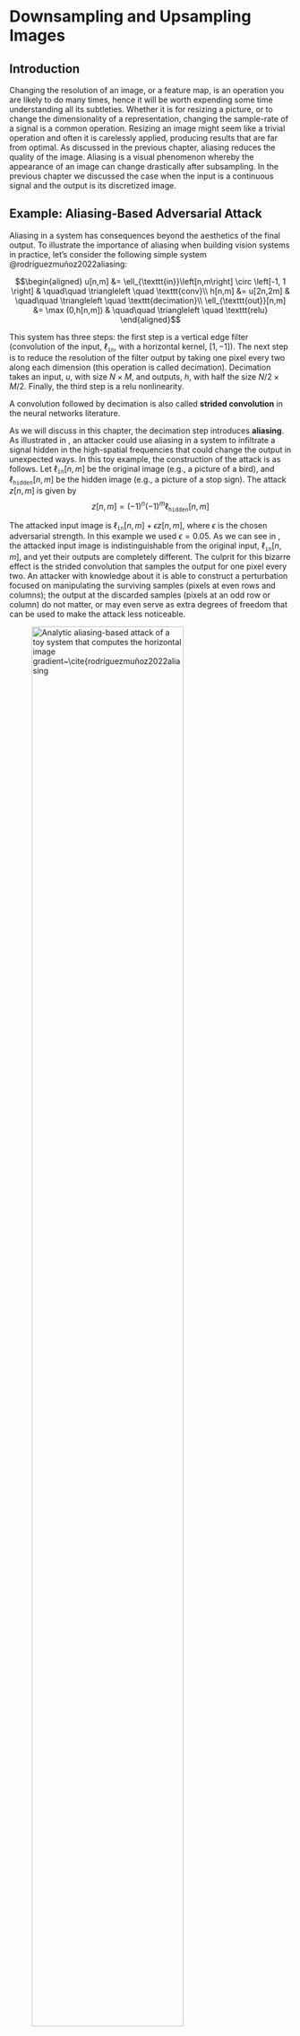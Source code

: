 # Downsampling and Upsampling Images {#sec-downsampling_and_upsampling}

## Introduction

Changing the resolution of an image, or a feature map, is an operation
you are likely to do many times, hence it will be worth expending some
time understanding all its subtleties. Whether it is for resizing a
picture, or to change the dimensionality of a representation, changing
the sample-rate of a signal is a common operation. Resizing an image
might seem like a trivial operation and often it is carelessly applied,
producing results that are far from optimal. As discussed in the
previous chapter, aliasing reduces the quality of the image. Aliasing is
a visual phenomenon whereby the appearance of an image can change
drastically after subsampling. In the previous chapter we discussed the
case when the input is a continuous signal and the output is its
discretized image.

## Example: Aliasing-Based Adversarial Attack

Aliasing in a system has consequences beyond the aesthetics of the final
output. To illustrate the importance of aliasing when building vision
systems in practice, let's consider the following simple system
@rodríguezmuñoz2022aliasing:

$$\begin{aligned}
    u[n,m] &= \ell_{\texttt{in}}\left[n,m\right] \circ \left[-1, 1 \right]  & \quad\quad \triangleleft \quad \texttt{conv}\\
    h[n,m] &= u[2n,2m]  & \quad\quad \triangleleft \quad \texttt{decimation}\\
    \ell_{\texttt{out}}[n,m] &= \max (0,h[n,m])  & \quad\quad \triangleleft \quad \texttt{relu}
\end{aligned}$$

This system has three steps: the first step is a vertical edge filter
(convolution of the input, $\ell_{\texttt{in}}$, with a horizontal
kernel, $[1, -1]$). The next step is to reduce the resolution of the
filter output by taking one pixel every two along each dimension (this
operation is called decimation). Decimation takes an input, $u$, with
size $N\times M$, and outputs, $h$, with half the size $N/2 \times M/2$.
Finally, the third step is a relu nonlinearity.

:::{.column-margin}
A convolution followed by decimation is also called **strided convolution** in the neural networks literature.
:::



As we will discuss in this chapter, the decimation step introduces
**aliasing**. As illustrated in , an attacker could use aliasing in a
system to infiltrate a signal hidden in the high-spatial frequencies
that could change the output in unexpected ways. In this toy example,
the construction of the attack is as follows. Let
$\ell_{\texttt{in}}\left[n,m\right]$ be the original image (e.g., a
picture of a bird), and $\ell_{\texttt{hidden}}\left[n,m\right]$ be the
hidden image (e.g., a picture of a stop sign). The attack
$z \left[n,m\right]$ is given by $$\label{equation:aliasing-attack}
    z \left[n,m\right] = (-1)^n(-1)^m \ell_{\texttt{hidden}}\left[n,m\right]$$

The attacked input image is
$\ell_{\texttt{in}}\left[n,m\right]+ \epsilon z \left[n,m\right]$, where
$\epsilon$ is the chosen adversarial strength. In this example we used
$\epsilon=0.05$. As we can see in , the attacked input image is
indistinguishable from the original input,
$\ell_{\texttt{in}}\left[n,m\right]$, and yet their outputs are
completely different. The culprit for this bizarre effect is the strided
convolution that samples the output for one pixel every two. An attacker
with knowledge about it is able to construct a perturbation focused on
manipulating the surviving samples (pixels at even rows and columns);
the output at the discarded samples (pixels at an odd row or column) do
not matter, or may even serve as extra degrees of freedom that can be
used to make the attack less noticeable.

:::{#fig-simple-network}
![Analytic aliasing-based attack of a toy system that computes the horizontal image gradient~\cite{rodríguezmuñoz2022aliasing](figures/upsamplig_downsampling/toy_example_book2.png){width=80% #figure-simple-network}

Analytic aliasing-based attack of a toy system that computes the horizontal image gradient @rodríguezmuñoz2022aliasing. Input image, $\ell_{\text{in}}$, and output image of $\ell_{\text{out}}=\max(0, \ell_{\text{in}} \circ_2 [1, -1])$, where $\circ_2$ denotes convolution with a stride of 2. As this simple system has aliasing, an attacker can inject a high frequency pattern, $z$, to change the output. Attacked image, $\ell_{\text{in}}+z$, and the output after attack. It doesn't even look like a derivative!
:::


In this chapter we will study aliasing when manipulating image
resolution and how to reduce it.

## Downsampling

Downsampling is an operation that consists of reducing the resolution of
an image. When we reduce the resolution, some information will be lost;
specifically fine image details will be lost. But carelessly removing
pixels will produce a greater loss of information than necessary. The
goal of this chapter will be to study how downsampling has to be done to
minimize the amount of information lost.

### Decimation

Image decimation consists of changing the resolution of an image by
dropping samples. Decimation of an image of size $N \times M$ by a
factor of $k$, where $N$ and $M$ are divisible by $k$, results in a
lower resolution image of size $N/k \times M/k$:
$$\ell_{\downarrow k} \left[n,m\right]  = \ell\left[kn, km\right]$$ It
is common to use the notations
$\ell_{\downarrow k} \left[n,m\right]   = \ell\left[n,m\right] \downarrow k = \ell\left[kn,km\right]$
to denote the decimation operator by a factor $k$. Decimation could be
different across each dimension, but for the analysis here we will
assume that both dimensions are treated equally, as it is usually done.


:::{.column-margin}
Decimation is often drawn using the following block:
~\\
![Decimation Block Diagram](path/to/your/decimation_block_diagram.png)
:::

Decimation is a linear operation therefore we can write it as a matrix.
In the one-dimensional (1D) case, for a signal of length 8, subsampling
by a factor of 2 can be described by the following linear operator:
$$\mathbf{D}_2 = \left[ 
\begin{array}{cccccccc}
1 & 0 & 0 & 0 & 0 & 0 & 0 & 0\\
0 & 0 & 1 & 0 & 0 & 0 & 0 & 0\\
0 & 0 & 0 & 0 & 1 & 0 & 0 & 0\\ 
0 & 0 & 0 & 0 & 0 & 0 & 1 & 0 
\end{array}
\right]$$

@fig-subsampled_textures shows an example of a picture and two
decimated images with factors $k=2$ and $k=4$. For visualization
purposes, the images are scaled so that they occupy the same area.

![Input image (left) and two decimated versions of the same image with factors $k=2$ and $k=4$.](figures/upsamplig_downsampling/subsampled_textures.png){#fig-subsampled_textures width=100%}

As we downsample the image, we lose details in the texture such as the
orientation of the knitting, and it becomes harder to see the overall
shape. Just reducing resolution by a factor of 4 results in an almost
unintelligible image. The loss of information is due to the reduced
resolution, but most important, in this example, additional information
is lost due to aliasing. Aliasing has introduced new texture features in
the subsampled image that are not present in the original image and that
could have been avoided.

How can we reduce the resolution of an image while preserving as many
details as possible?

### Decimation in the Fourier Domain

As we did before for the continuous case, analyzing how the decimation
operator affects the signal in the Fourier domain can be very revealing.
In this section we compute the relationship between the Fourier
transform (FT) of the original image, $\ell$ and the sampled one,
$\ell_{\downarrow k}$. We will use the finite length discrete Fourier
transform (DFT). If the DFT of $\ell\left[n,m\right]$ is
$\mathscr{L}\left[u,v\right]$, the DFT of the sampled image,
$\ell\left[kn,km\right]$ (with size $N/k \times M/k$), is:
$$
\mathscr{L}_{\downarrow k} \left[u,v\right]   = \sum_{n=0}^{N/k-1} \sum_{m=0}^{M/k-1} \ell\left[kn,km\right] \exp{ \left(  -j2\pi \frac{nu}{N/k} \right)}  \exp{ \left(  -j2\pi \frac{mv}{M/k} \right)}
$${#eq-down1} 
as before, we can define an image,
$\ell_{\delta_k} \left[n,m\right]$, of same size as the input image,
$N \times M$, where we set to zero the samples that will be removed in
the decimation operation: $$\begin{aligned}
\ell_{\delta_k} \left[n,m\right] &=& \ell\left[n,m\right] \sum_{s=0}^{N/k-1} \sum_{r=0}^{M/k-1} \delta \left[n - sk \, ,m - rk \right] \\
&=&  \ell\left[n,m\right]  \delta_k \left[n,m\right]\end{aligned}$${#eq-down2} where $\delta_k \left[n,m\right]$ is the discrete
version of the **delta train**. 

Using $\ell_{\delta_k}$ we can rewrite
equation (@eq-down1), with a change of the summation indices, as:
$$\mathscr{L}_{\downarrow k} \left[u,v\right]   = \sum_{n=0}^{N-1} \sum_{m=0}^{M-1} \ell_{\delta_k} \left[n,m\right] \exp{ \left(  -j2\pi \frac{nu}{N} \right)}  \exp{ \left(  -j2\pi \frac{mv}{M} \right)}$$

Therefore, the DFT of $\ell\left[kn,km\right]$ is the DFT of
$\ell_{\delta_k} \left[n,m\right]$, which is the product of two signals,
equation (@eq-down2). The first term is $\ell\left[n,m\right]$, and the
second term is a discrete delta train (also called the Kronecker comb):
$$\delta_k \left[n,m\right]  =  \sum_{s=0}^{N/k-1} \sum_{r=0}^{M/k-1} \delta \left[n - sk \, ,m - rk \right]$$


The DFT of the discrete delta train, when $M$ and $N$ are divisible by
$k$, is:
$$\Delta_k \left[u,v\right]  = \frac{NM}{k^2}  \sum_{s=0}^{k-1} \sum_{r=0}^{k-1} \delta \left[u - s\frac{N}{k} \, ,v - r\frac{M}{k} \right]$$

This definition is valid for frequencies inside the interval
$[u,v] \in [0,N-1]\times[0,N-1]$. Outside of that interval, we will have
its periodic extension.

@fig-discrete_delta_train shows $\delta_k \left[n,m\right]$ and its
Fourier transform, $\Delta_k \left[u,v\right]$, in the bottom, for
images size of $32 \times 32$ pixels. For the FT we plot signals using
an interval that puts the frequency $[0,0]$ in the center.

![Visualization of three discrete two-dimensional (2D) delta trains with $k=2,4,8$ (top). Corresponding DFTs (bottom). The DFT of a delta train is another delta train.](figures/upsamplig_downsampling/discrete_delta_train.png){#fig-discrete_delta_train width=100%}

Now we are ready to write the DFT of $x_{\delta_k} \left[n,m\right]$.
This is the DFT of the product of two images, equation (@eq-down2), so
we can apply the dual of the circular convolution theorem for finite
length discrete signals (where both signals are extended periodically):
$$\begin{aligned}
\mathscr{L}_{\downarrow k} \left[u,v\right] &=& \frac{1}{NM} \mathscr{L}\left[u,v\right] \circ \Delta_k \left[u,v\right] \\ \nonumber
&=& \frac{1}{k^2} \sum_{s=0}^{k-1} \sum_{r=0}^{k-1} \mathscr{L}\left[u - s\frac{N}{k} \, ,v - r\frac{M}{k} \right]
\end{aligned}$${#eq-decimationFT} 

The DFT of the sampled image by a factor $k$ is the
superposition of $k \times k$ shifted copies of the DFT of the original
image. Each copy is centered on one of the deltas in
$\Delta_k \left[u,v\right]$.

The images in @fig-discrete_texture_sampling show
$\ell_{\delta_k} \left[n,m\right]$ and
$\mathscr{L}_{\downarrow k} \left[u,v\right]$. The original image,
$\ell\left[n,m\right]$, is $128 \times 128$. The DFT of the sampled
image, $\ell_{\downarrow k} \left[n,m\right]$, is the inner window with
size $N/2k \times M/2k$ (shown as a green square).

![Visualization of an image multiplied by delta trains (top), and their corresponding DFTs (bottom). Only the DFT magnitude is shown.](figures/upsamplig_downsampling/discrete_texture_sampling2.png){#fig-discrete_texture_sampling width=100%}

In the case of $k=2$, it is useful to see how the spectrum of the
decimated signal is obtained. As shown from equation (@eq-decimationFT),
the resulting spectrum is a sum of shifted versions of the original
spectrum, $\mathscr{L}\left[u,v\right]$, as shown in
@fig-components_aliasing_FT. The image shows the four copies that are
summed to obtain the decimated spectrum:

![DFT of an image multiplied by a delta train and the decomposition into the four different translated copies of the DFT of the original input image.](figures/upsamplig_downsampling/components_aliasing_FT2.png){#fig-components_aliasing_FT width=100%}

The first component is $\mathscr{L}\left[u,v\right]$, the three other
copies are shifted versions of $\mathscr{L}\left[u,v\right]$. Shifting
is equivalent to a circular shift as $\mathscr{L}\left[u,v\right]$ is
periodic in $u$ and $v$. All the spectral content inside the green box
in the shifted copies will produce aliasing after decimation.

### Aliasing in Matrix Form

We can provide another description of decimation and aliasing using the
matrix form of the decimation and DFT operators. As decimation and the
Fourier transform are linear operators, we can write them as matrices.
This description will provide a different visualization for the same
phenomena described in the previous section. For simplicity of the
visualizations we will work with 1D signals, but the same can be
extended to 2D.

Using matrices, we can write decimation as
$\boldsymbol\ell_{\downarrow 2} = \mathbf{D}_2 \boldsymbol\ell$. We use
the Fourier matrices $\mathbf {F}_{N}$ and $1/N \mathbf {F}^{*}_{N}$ to
denote the DFT and its inverse (which is the complex conjugate of the
DFT) for signals of length $N$. Using this notation, the relationship
between the original spectrum $\mathscr{L}\left[u\right]$ and the
sampled version, $\mathscr{L}_{\downarrow 2} \left[u\right]$, is:
$$\mathscr{L}_{\downarrow 2} = \frac{1}{N} \mathbf{F}_{N/2} \mathbf{D}_2 \mathbf{F}^{*}_{N} \mathscr{L}
$${#eq-matrixformsubsampling}

One interesting property of the Fourier matrix is that
$\mathbf{D}_2 \mathbf{F}_{N} = [\mathbf{F}_{N/2} ~|~ \mathbf{F}_{N/2}]$.
The matrix $\mathbf{D}_2$ selects all the odd rows of the matrix
$\mathbf{F}_{N}$ and ignores the even ones. 
Therefore, 
$$\begin{aligned}
\frac{1}{N} \mathbf{F}_{N/2} \mathbf{D}_2 \mathbf{F}^{*}_{N} &=& \frac{1}{N}\mathbf{F}_{N/2}  [\mathbf{F^*}_{N/2} ~|~ \mathbf{F^*}_{N/2}] \\
&=& \frac{1}{N} \frac{N}{2} [\mathbf{I}_{N/2} ~|~ \mathbf{I}_{N/2}] \\
&=& \frac{1}{2} [\mathbf{I}_{N/2} ~|~ \mathbf{I}_{N/2}]
\end{aligned}
$$ 

where $\mathbf{I}_{N/2}$ is the identity matrix of size
$N/2 \times N/2$. Replacing this result inside equation
(@eq-matrixformsubsampling) gives the following relationship between the
DFT of the original signal and the subsampled one:
$$
\mathscr{L}_{\downarrow 2} = \frac{1}{2} [\mathbf{I}_{N/2} ~|~ \mathbf{I}_{N/2}] \mathscr{L}
$$
This equation is analogous to @eq-decimationFT with $k=2$ and
for 1D signals.

In 1D, we can visualize these operators which helps to make the previous
derivations intuitive. For 1D signals of length $N=16$, equation
@eq-matrixformsubsampling has the visual form shown in
@fig-aliasing_in_matrix_form:

![Visual representation of \eqn{\@eq-matrixformsubsampling}.](figures/upsamplig_downsampling/aliasing_in_matrix_form.png){#fig-aliasing_in_matrix_form width=90%}


Note that for the matrices $\mathbf{F}_{N}$ used here, we are not using
the convention of putting the frequency 0 in the middle as this makes
visualizations in matrix form easier.

The product between the decimation matrix and the inverse DFT,
$\mathbf{D}_2 \mathbf{F^*}_{16}$, is (@fig-decimationFT_inmatrixform):

![Visualization of the product $\mathbf{D}_2 \mathbf{F^*}_{16}$ and its result.](figures/upsamplig_downsampling/decimationFT_inmatrixform.png){#fig-decimationFT_inmatrixform width=90%}

In @fig-decimationFT_inmatrixform we can see how the odd rows of
$\mathbf{F^*}_{16}$ gives a new sub matrix composed of two identical
blocks. Interestingly, each of those two blocks are identical to
$\mathbf{F^*}_{8}$. A similar structure emerges also when applying
$\mathbf{D}_4$. Combining these last equations together, we get the
final result:

![Visualization of decimation and aliasing.](figures/upsamplig_downsampling/decimation_finalequations_inmatrixform2.png){#fig-decimation_finalequations_inmatrixform width=90%}

This last result shows visually how aliasing happens. Each component of
the final DFT, $\mathscr{L}_{\downarrow 2} \left[u\right]$, is the sum
of two of the components of $\mathscr{L}\left[u\right]$. For instance,
$\mathscr{L}_{\downarrow 2} \left[0\right] = 0.5 \mathscr{L}\left[0\right] + 0.5 \mathscr{L}\left[8\right]$.
Both components are mixed in the final result.

In the next subsection we will discuss anti-aliasing filters.
Anti-aliasing consists in setting to zero, before decimation, the $N/k$
the spectral components that produce aliasing.

### Anti-Aliasing Filters

Anti-aliansing filtering is an essential operation whenever we
manipulate the resolution of an image. When decimating a signal of size
$N \times N$ with a scaling factor $k$, aliasing is produced by all the
content at frequencies that are above $u,v > N/2k$. Therefore, to reduce
aliasing, we have to remove any spectral content of the signal present
at high spatial frequencies. We will do so by using an anti-aliasing
filter that will blur the image before downsampling. Blurring removes
high-spatial frequencies in the image.

The ideal anti-aliasing filter is a box in the Fourier domain with a
cut-off frequency of $L=N/(2k)$ (using the notation introduced in @chapter-sampling). The inverse Fourier transform of a box
in the frequency domain, with width $2L+1=N/k+1$, is the **discrete
sinc** function of length $N$ in the spatial domain:
$$\frac{1}{N} \frac 
{\sin(\pi n (N/k+1)/N)}
{\sin(\pi n/N)}
\xrightarrow{\mathscr{F}} 
box_{N/2k} \left[ u \right]$$

In 2D, the ideal anti-aliasing filter is separable and is obtained by
two consecutive 1D convolutions along each dimension. The discrete sinc
is very similar to the continuous sinc described in chapter
[\[chapter-sampling\]](#sec-sampling){reference-type="ref"
reference="chapter-sampling"}. The discrete sinc is periodic, with
period $N$. The following plot (@fig-discretesinc) shows the
anti-aliasing sinc for $N=32$ and $k=2$ and the magnitude of its Fourier
transform:

![Discrete sinc function for $N=32$ and $k=2$ and the magnitude of its DFT.](figures/upsamplig_downsampling/discrete_sinc_function.png){#fig-discretesinc width=100%}

And for $k=4$, the impulse response becomes wider and its Fourier
transform has a lower cut-off frequency, $N/2k = 4$:

![Discrete sinc function for $N=32$ and $k=4$ and the magnitude of its DFT.](figures/upsamplig_downsampling/discrete_sinc_function_k4.png){#fig-discretesinc_k4 width=100%}


One disadvantage of the ideal anti-aliasing filter is that the it
requires convolving the image with a very large filter (as large as the
image). We would like to use smaller filters to reduce the computational
cost. One method to design anti-aliasing filters with a finite impulse
response is to use a window, $w [n]$, and to use as anti-aliasing filter
the kernel $w [n] h[n]$, where $h[n]$ is the impulse response of the
ideal anti-aliasing filter. Typical windows used are the rectangular,
Hamming, Parzen, or Kaiser windows.

The rectangular window sets to zero all the values outside of the
interval $\left[-L, L\right]$. When $L=5$, it gives a tap-11 filter (a
filter with an impulse response of length 11) with the following
profile:

![Kernel $w [n] h[n]$, where $h[n]$ is a sinc and $w [n]$ is a rectangular window of length 11.](figures/upsamplig_downsampling/kernel_sinc_window.png){#fig-discretesinc width=100%}

The Fourier transform of the windowed impulse response, $w [n] h[n]$, is
the convolution of Fourier transforms. The Fourier transform of the
rectangular window is a sinc function. Therefore, the resulting Fourier
transform is the convolution of the rectangle with the sinc function,
which produces a smooth rectangle with some oscillations. Using other
windows allows trading off the smoothing of the ideal rectangular form
of the ideal low-pass filter and the oscillations.

The **Hamming window** is defined as:
$$w  \left[n\right] =  \begin{cases}
    0.54+0.46 \cos (\pi n/L)     & \quad \text{if }  n \in  \left[-L, L\right] \\
    0       & \quad \text{otherwise }\\
\end{cases}$$ The Hamming window ($L=5$) produces a smooth transfer
function with oscillations of smaller amplitude in the Fourier domain:
$$h = [1, 0.65, -2.45, -0.82, 8.8, 15, 8.8, -0.82, -2.45, 0.65, 1] / 29.36$$

![Hamming window ($L=5$) and the magnitude of its DFT.](figures/upsamplig_downsampling/hamming_window.png){#fig-hamming_window width=100%}

In practice, when we need very small anti-aliasing filters, binomial
filters are a good choice. The binomial filter $b_2$ has a DFT (length
$N$) with a $1+\cos(2\pi/N)$ profile. At the frequency $N/4$ the gain is
$1/2$. Therefore, the spectral content responsible for aliasing will not
be completely removed, but the attenuation is enough in most cases.



![The binomial kernel $b_2 = \left[1,2,1\right]$, and its DFT.](figures/upsamplig_downsampling/binomial_kernel.png){#fig-discretesinc width=100%}

Or $b_4 = [ 1, 4, 6, 4, 1]$, which attenuates the aliased frequencies
even more, also results in an oversmoothed signal.

![The binomial kernel $b_4 = [ 1, 4, 6, 4, 1]$, and its DFT.](figures/upsamplig_downsampling/binomial_kernel.png){#fig-discretesinc width=100%}

When implementing 2D anti-aliasing filters, we apply two consecutive 1D
convolutions along each dimension. For efficiency, the anti-aliasing
filter only needs to be computed on the samples that will be kept after
downsampling ($k$-strided convolution). The necessary amount of
attenuation of the aliasing frequencies will have to be decided based on
each application.



:::{.column-margin}
In 2D, we can apply the binomial filter $b_2$ on each
dimension,
$\left[1,2,1\right]/4 \circ \left[1,2,1\right]^\mathsf{T}/4$.
:::


![Output of three different low-pass anti-aliasing filters. (left) Ideal low-pass filter. (center) Hamming window. (right) Binomial filter.](figures/upsamplig_downsampling/ringing_artifacts.png){#fig-ringing_artifacts width=100%}

The images in @fig-ringing_artifacts show the output of three different
low-pass anti-aliasing filters. Note how the ideal low-pass filter
introduces **ringing artifacts** in the output image
(@fig-ringing_artifacts\[a\]). Despite that it removes frequencies that
will produce aliasing after downsampling, it does that at a high cost
because it introduces undesired image structures, which is exactly what
we want to prevent with the anti-aliasing filter. The Hamming windowed
sinc (shown in @fig-ringing_artifacts\[b\]) reduces the oscillation but
there is still a halo present around edges. This is because there is
still one oscillation on the filter impulse response.
@fig-ringing_artifactsc shows the result applying am anti-aliasing
binomial filter.

For most applications using a binomial filter ($b_2$ or $b_4$) is enough
because it reduces aliasing and it does not introduce undesired image
structures.

### Downsampling

We will call **downsampling** the sequence of applying an anti-aliasing
filtering followed by decimation: $$\begin{aligned}
    z[n,m] &= \ell_{\texttt{in}}\left[n,m\right] \circ h_k \left[ n,m \right]  & \quad\quad \triangleleft \quad \texttt{conv}\\
    \ell_{\texttt{out}}[n,m] &= z[kn,km]  & \quad\quad \triangleleft \quad \texttt{decimation}
\end{aligned}$$

@fig-downsampling_bilinear shows the results when using a binomial
filter as the anti-aliasing filter followed by decimation by 2, and
@fig-subsampled_antialiasing_textures shows results for different
downsampling factors.

![Downsampling by 2 uses a binomial filter as the anti-aliasing filter followed by decimation by 2.](figures/upsamplig_downsampling/downsampling_bilinear.png){#fig-downsampling_bilinear width=100%}


In the anti-aliased downsampled images shown in
@fig-subsampled_antialiasing_textures, fine details are gone while
preserving the smooth details of the image. In fact, as shown in the
images below, even at $32 \times 32$, we can still see some of the
orientations of the knitting pattern and the shading due to the
three-dimensional shape.

![Successive downsampling by a factor of 2 with anti-aliasing. Compare these results with the ones from @fig-subsampled_textures.](figures/upsamplig_downsampling/subsampled_antialiasing_textures.png){#fig-subsampled_antialiasing_textures width=100%}

As the convolution and downsampling are linear operators, sometimes it
will be useful to write it as a matrix. For instance, for a 1D signal of
length $N=8$ samples, if we downsample it by a factor $k=2$, then, using
repeat padding for handling the boundary, and the binomial kernel as an
anti-aliasing filter, we can write the downsampling operator as a
matrix: 

$$\mathbf{D}_2 = \frac{1}{4} \left[ 
\begin{array}{cccccccc}
3 & 1 & 0 & 0 & 0 & 0 & 0 & 0 \\
0 & 1 & 2 & 1 & 0 & 0 & 0 & 0 \\
0 & 0 & 0 & 1 & 2 & 1 & 0 & 0 \\
0 & 0 & 0 & 0 & 0 & 1 & 2 & 1  
\end{array}
\right]$$

Downsampling by a factor $k=2^n$ is usually done by a sequence of $n$
stages of binomial filtering followed by downsampling by 2. Non-integer
downsampling factors require an interpolation step instead of
decimation.

## Upsampling {#sec-upsampling}

Upsampling requires increasing the resolution of an image from a low
resolution image. This is a very challenging task that requires
recovering information that is not available on the low resolution
image. The problem of making up new details will be called
super-resolution. In this section we will focus on the simpler problem
of creating an image that has $k$ times more pixels along each dimension
but that contains the same amount of information than the original
lower-resolution image. That is, we will not require to the upsampling
procedure to predict any of the missing high-resolution details.

Upsampling requires interpolating sample values. We want to obtain a new
image $\ell_{\texttt{out}}$ with more samples than the input image
$\ell_{\texttt{in}}$. In order to interpolate a new sample
$\ell_{\texttt{out}}(a,b)$, where $a$ and $b$ are continuous values, we
can use different interpolations functions as we will discuss next.

### Nearest Neighbor Interpolation {#sec-interpolation}

In **nearest neighbor interpolation** we assign to
$\ell_{\texttt{out}}(a,b)$ the closest value of the input
$\ell_{\texttt{in}}$:
$$\ell_{\texttt{out}}(a,b) = \ell_{\texttt{in}}[ n, m ]$$ where
$n-0.5<a<n+0.5$ and $m-0.5<b<m+0.5$. Note that here we are treating
$\ell_{\texttt{out}}(a,b)$ as a continuous image. Nearest neighbor
interpolation results in an image that is piecewise-constant.
@fig-upsampling_and_downsampling-nn_interp shows the nearest neighbor
interpolation process graphically.


![Nearest neighbor interpolation in 1D and 2D.](figures/upsamplig_downsampling/nearest_interp2.png){#fig-upsampling_and_downsampling-nn_interp width=100%}


### Linear and Bilinear Interpolation {#sec-bilinearinterpolation}

**Linear interpolation**: For 1D signals, the value of
$\ell_{\texttt{out}}(a)$ is a result of linear interpolation between the
two closest input values $\ell_{\texttt{in}}[n]$ and
$\ell_{\texttt{in}}[n+1]$, where $n<a<n+1$. For 2D signals, we have to
interpolate the output value $\ell_{\texttt{out}}(a,b)$ using four input
samples: $\ell_{\texttt{in}}[ n,m ]$, $\ell_{\texttt{in}}[ n+1,m ]$,
$\ell_{\texttt{in}}[ n,m+1 ]$ and $\ell_{\texttt{in}}[ n+1,m+1 ]$, where
$n<a<n+1$ and $m<b<m+1$.

**Bilinear interpolation** consists of first applying linear
interpolation to obtain $\ell_{\texttt{out}}(a,m)$ and
$\ell_{\texttt{out}}(a,m+1)$ and then again applying linear
interpolation between those two values to obtain
$\ell_{\texttt{out}}(a,b)$. The result is illustrated in
@fig-bilinear_interp.


![1D linear interpolation and 2D bilinear interpolation.](figures/upsamplig_downsampling/bilinear_interp2.png){#fig-bilinear_interp width=100%}

The linear (and bilinear) interpolations are linear operations. In the
case when the upsampling factor $k$ is an integer value, the resampling
operator can be efficiently implemented as a sequence of two operations:
expansion and interpolation. The interpolation operation, as it is
linear and spatially stationary, can be efficiently implemented as a
convolution.



:::{.column-margin}
Interpolation is also a key operation when performing
image warping.
:::



### Expansion

Expansion by a factor $k$ consists in increasing the number of samples
in the image by inserting $k-1$ zeros between each sample on the
horizontal dimension, and then on the vertical dimension. This will give
us the image of size $Nk \times Mk$. We will use the notation:
$$\ell_{\uparrow k} \left[n,m\right]  = \ell\left[n,m\right] \uparrow k$$

Expansion is a linear operator that is the transposed to the decimation
operation and is defined as: $$\ell_{\uparrow k} \left[n,m\right] = 
 \begin{cases}
    \ell\left[n/k,m/k\right]     & \quad \text{if~} \text{mod} (n,k)=0 \text{~and~} \text{mod} (m,k)=0\\
    0       & \quad \text{otherwise }\\
  \end{cases}
$${#eq-upzeros}

In the 1D case, for a signal of length 4, expanding by a factor of $k=2$
can be described by the following linear operator:
$$\mathbf{E}_2 = \left[ 
\begin{array}{cccc}
1 & 0 & 0 & 0 \\
0 & 0 & 0 & 0\\
0 & 1 & 0 & 0\\ 
0 & 0 & 0 & 0\\
0 & 0 & 1 & 0\\ 
0 & 0 & 0 & 0\\
0 & 0 & 0 & 1\\
0 & 0 & 0 & 0
\end{array}
\right]$$

### Interpolation Filters

When the upsampling factor $k$ is an integer value, interpolation using the methods described in section @sec-interpolation can be implemented using a convolution. The interpolation filters we will discuss here are separable, so the convolution kernel can be written as the product $h\left[n,m\right] = h\left[n\right] h\left[m\right]$:

As we discussed before, there are different interpolation methods:
nearest neighbor, bilinear, and so on. In this section we will study
them by looking at the convolution kernel needed to implement each
interpolation method.

**Nearest neighbor interpolation** consists of assigning to each
interpolated sample the value of the closest sample from the input
signal. This can be done by convolving the expanded image from equation
(@eq-upzeros) with the kernel (if $k$ is even):
$$h  \left[n\right] =  \begin{cases}
    1     & \quad \text{if }  n \in  \left[-k/2+1, k/2\right] \\
    0       & \quad \text{otherwise }\\
\end{cases}$$ This is very fast as it only requires replicating samples.
But it gives very low quality. For $k=2$, the convolution kernel in 1D
is $h  \left[n\right]=[1, 1]$

**Bilinear interpolation**: As we discussed before, bilinear
interpolation is done in two stages: first, linearly interpolate each
sample with the two nearest neighbors across rows, and then do the same
for the columns. This can also be written as a convolution with the
kernel (if $k$ is even): 

$$h  \left[n\right] =  \begin{cases}
    (k-n)/k     & \quad \text{if }  n \in \left[-k, k\right] \\
    0       & \quad \text{otherwise }\\
\end{cases}
$$ 

In the special case where $k=2$, the 1D bilinear
interpolation kernel reduces to the binomial filter
$h[n] = \left[1/2,1,1/2\right]$. And in 2D, for $k=2$, the kernel is
$\left[1/2,1,1/2\right] \circ \left[1/2,1,1/2\right]^\mathsf{T}$. The
binomial filter is not the best interpolation filter, but it is very
efficient. When quality is important, there are better interpolation
filters.

The plots in @fig-bilinear_interp_k4 show the nearest neighbor and
linear interpolation kernels for $k=4$.

![Kernels for (left) nearest neighbor, and (right) linear interpolation for $k=4$.](figures/upsamplig_downsampling/bilinear_interp_k4.png){#fig-bilinear_interp_k4 width=100%}

Other popular interpolation methods are the **bicubic interpolation**
and the **Lanczos interpolation**.

### Upsampling {#upsampling}

Upsampling consists in the sequence of expansion followed by
interpolation: 

$$\begin{aligned}
    z \left[n,m\right] &= \ell_{\texttt{in}}\left[n,m\right] \uparrow k 
  & \quad\quad \triangleleft \quad \texttt{expansion}\\
    \ell_{\texttt{out}}[n,m] &= z \left[n,m\right] \circ h_k \left[n,m\right]  & \quad\quad \triangleleft \quad \texttt{conv}
\end{aligned}$$

Upsampling by a factor of 2 is done by inserting one 0 between each two
samples (first for the horizontal dimension and then for the vertical
one), and then interpolating between samples applying the binomial
filter $\left[1/2,1,1/2\right] \circ \left[1/2,1,1/2\right]^\mathsf{T}$.

@fig-upsamplingazebra shows the upsampling process for a color image.
Each color channel is upsampled by a factor of $k=2$ independently. The
top row shows the input image, the expanded image by inserting zeros
between samples, the binomial kernel and the resulting interpolated
image. The bottom row shows the magnitude of DFTs of each corresponding
image. Note that the binomial interpolation filter does not completely
suppress the copies of the original DFT that appear when inserting new
samples. Remember that the DFTs have the same number of samples as the
corresponding input image. The DFT of the kernel is shown by zero
padding the convolutional kernel to match the image size. Despite that
this interpolation does correspond to an ideal interpolation filter (a
sinc) the interpolated image looks reasonably good.


![Upsampling by a factor of $k=2$ using a bilinear interpolation filter.](figures/upsamplig_downsampling/upsampling_bilinear.png){#fig-upsamplingazebra width=100%}

The upsampling operator is also a linear operation, therefore we can
also write it in matrix form. For instance, for a 1D signal of length
$N=4$ samples, if we upsample it by a factor $k=2$, then, using repeat
padding for handling the boundary and the bilinear interpolation, we can
write the upsampling operator as a matrix: $$\mathbf{U}_2 = \left[ 
\begin{array}{cccc}
1    & 0    & 0  & 0\\
0.5  & 0.5  & 0  & 0\\
0    & 1    & 0  & 0\\
0    & 0.5 & 0.5 & 0\\
0    & 0    & 1  & 0\\
0    & 0    & 0.5& 0.5\\
0    & 0    & 0  & 1\\
0    & 0    & 0  & 1
\end{array}
\right]$$

Multiplying this matrix by a signal of length 4, gives an output signal
of length 8. The output samples at locations 1, 3, 5, 7, and 8 are
copies of the input samples 1, 2, 3, and 4, while samples 2, 4, and 6
are computed as the average of two consecutive input samples. The last
output sample is a copy of the last input sample because it corresponds
to extending the input using repeat padding.

## Concluding Remarks

Aliasing is a constant source of problems in many image processing pipelines. In computer vision, aliasing can introduce noise, spurious features and textures, and lack of translation invariance. In @sec-convolutional_neural_nets, we will discuss how aliasing affects the quality of some of the convolutional layers used in neural networks.

Some of the tools we discussed in this chapter will also be used in other settings, such as when building image pyramids (@sec-image_pyramids) and in geometry (@sec-geometry_homogeneous).

Aliasing is often a source of image artifacts in generative image models. One example is generative adversarial networks (@sec-generative_models) where images are produced as a sequence of learned convolutions and upsampling stages. When the upsampling operations are done without paying attention to aliasing, the output images show a number of artifacts, as has been shown in @Karras2021. Those artifacts can be removed by carefully implementing each stage to avoid aliasing.
